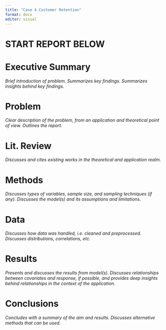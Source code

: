 ```yaml
---
title: "Case 4 Customer Retention"
format: docx
editor: visual
---
```

# START REPORT BELOW

# Executive Summary

*Brief introduction of problem. Summarizes key findings. Summarizes insights behind key findings.*

# Problem

*Clear description of the problem, from an application and theoretical point of view. Outlines the report.*



# Lit. Review

*Discusses and cites existing works in the theoretical and application realm.* 


# Methods

*Discusses types of variables, sample size, and sampling techniques (if any). Discusses the model(s) and its assumptions and limitations.*



# Data

*Discusses how data was handled, i.e. cleaned and preprocessed. Discusses distributions, correlations, etc.*


# Results

*Presents and discusses the results from model(s). Discusses relationships between covariates and response, if possible, and provides deep insights behind relationships in the context of the application.*


# Conclusions

*Concludes with a summary of the aim and results. Discusses alternative methods that can be used.*